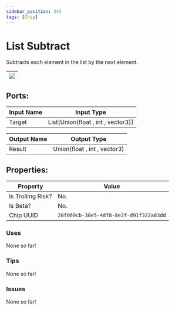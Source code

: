 ```yaml
---
sidebar_position: 345
tags: [Chip]
---
```


# List Subtract


Subtracts each element in the list by the next element.

| ![](https://images-ext-2.discordapp.net/external/MPmIaQzlEPmgGWlgi-WxBBXt0Bjv_zWPkg1y1f_sy3s/https/www.recroomcircuits.com/image/circuit/absolute-value?width=206&height=108) |
|-----|

## Ports:

| Input Name | Input Type |
|-----------|-----------|
| Target | List[Union(float , int , vector3)] |

| Output Name | Output Type |
|-----------|-----------|
| Result | Union(float , int , vector3) |

## Properties:

| Property  | Value |
|-------------------|-----------|
| Is Trolling Risk? | No. |
| Is Beta? | No. |
| Chip UUID | `20f069cb-30e5-4df8-8e2f-d91f322a83dd` |

### Uses

None so far!

### Tips

None so far!

### Issues

None so far!